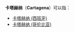 '''卡塔赫纳'''（'''Cartagena'''）可以指：
* [[卡塔赫纳_(西班牙)|卡塔赫纳 (西班牙)]]
* [[卡塔赫纳_(哥伦比亚)|卡塔赫纳 (哥伦比亚)]]

{{disambig|K|Cat=四字地名消歧义}}